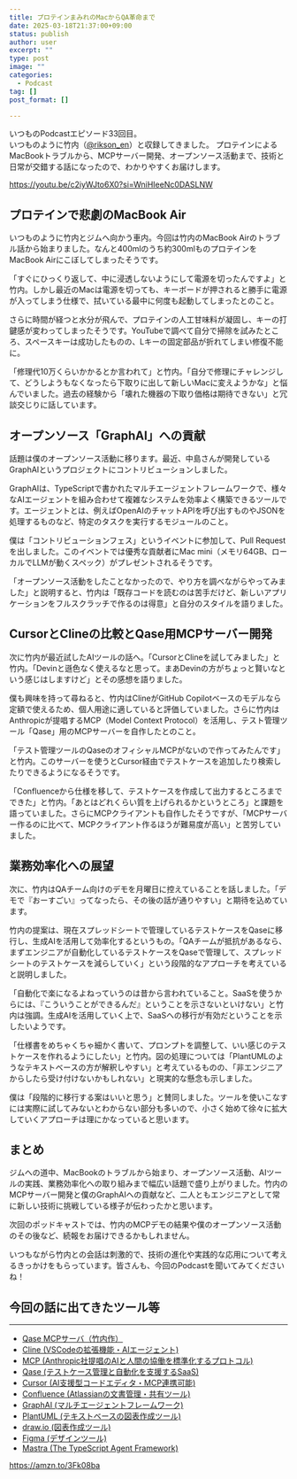 ```yaml
---
title: プロテインまみれのMacからQA革命まで 
date: 2025-03-18T21:37:00+09:00
status: publish
author: user
excerpt: ""
type: post
image: ""
categories:
  - Podcast
tag: []
post_format: []

---
```


いつものPodcastエピソード33回目。  
いつものように竹内（[@rikson_en](https://x.com/rikson_en)）と収録してきました。
プロテインによるMacBookトラブルから、MCPサーバー開発、オープンソース活動まで、技術と日常が交錯する話になったので、わかりやすくお届けします。

https://youtu.be/c2iyWJto6X0?si=WniHIeeNc0DASLNW



## プロテインで悲劇のMacBook Air

いつものように竹内とジムへ向かう車内。今回は竹内のMacBook Airのトラブル話から始まりました。なんと400mlのうち約300mlものプロテインをMacBook Airにこぼしてしまったそうです。

「すぐにひっくり返して、中に浸透しないようにして電源を切ったんですよ」と竹内。しかし最近のMacは電源を切っても、キーボードが押されると勝手に電源が入ってしまう仕様で、拭いている最中に何度も起動してしまったとのこと。

さらに時間が経つと水分が飛んで、プロテインの人工甘味料が凝固し、キーの打鍵感が変わってしまったそうです。YouTubeで調べて自分で掃除を試みたところ、スペースキーは成功したものの、Lキーの固定部品が折れてしまい修復不能に。

「修理代10万くらいかかるとか言われて」と竹内。「自分で修理にチャレンジして、どうしようもなくなったら下取りに出して新しいMacに変えようかな」と悩んでいました。過去の経験から「壊れた機器の下取り価格は期待できない」と冗談交じりに話しています。


## オープンソース「GraphAI」への貢献

話題は僕のオープンソース活動に移ります。最近、中島さんが開発しているGraphAIというプロジェクトにコントリビューションしました。

GraphAIは、TypeScriptで書かれたマルチエージェントフレームワークで、様々なAIエージェントを組み合わせて複雑なシステムを効率よく構築できるツールです。エージェントとは、例えばOpenAIのチャットAPIを呼び出すものやJSONを処理するものなど、特定のタスクを実行するモジュールのこと。

僕は「コントリビューションフェス」というイベントに参加して、Pull Requestを出しました。このイベントでは優秀な貢献者にMac mini（メモリ64GB、ローカルでLLMが動くスペック）がプレゼントされるそうです。

「オープンソース活動をしたことなかったので、やり方を調べながらやってみました」と説明すると、竹内は「既存コードを読むのは苦手だけど、新しいアプリケーションをフルスクラッチで作るのは得意」と自分のスタイルを語りました。

## CursorとClineの比較とQase用MCPサーバー開発

次に竹内が最近試したAIツールの話へ。「CursorとClineを試してみました」と竹内。「Devinと遜色なく使えるなと思って。まあDevinの方がちょっと賢いなという感じはしますけど」とその感想を語りました。

僕も興味を持って尋ねると、竹内はClineがGitHub Copilotベースのモデルなら定額で使えるため、個人用途に適していると評価していました。さらに竹内はAnthropicが提唱するMCP（Model Context Protocol）を活用し、テスト管理ツール「Qase」用のMCPサーバーを自作したとのこと。

「テスト管理ツールのQaseのオフィシャルMCPがないので作ってみたんです」と竹内。このサーバーを使うとCursor経由でテストケースを追加したり検索したりできるようになるそうです。

「Confluenceから仕様を移して、テストケースを作成して出力するところまでできた」と竹内。「あとはどれくらい質を上げられるかというところ」と課題を語っていました。さらにMCPクライアントも自作したそうですが、「MCPサーバー作るのに比べて、MCPクライアント作るほうが難易度が高い」と苦労していました。

## 業務効率化への展望

次に、竹内はQAチーム向けのデモを月曜日に控えていることを話しました。「デモで『おーすごい』ってなったら、その後の話が通りやすい」と期待を込めています。

竹内の提案は、現在スプレッドシートで管理しているテストケースをQaseに移行し、生成AIを活用して効率化するというもの。「QAチームが抵抗があるなら、まずエンジニアが自動化しているテストケースをQaseで管理して、スプレッドシートのテストケースを減らしていく」という段階的なアプローチを考えていると説明しました。

「自動化で楽になるよねっていうのは昔から言われていること。SaaSを使うからには、『こういうことができるんだ』ということを示さないといけない」と竹内は強調。生成AIを活用していく上で、SaaSへの移行が有効だということを示したいようです。

「仕様書をめちゃくちゃ細かく書いて、プロンプトを調整して、いい感じのテストケースを作れるようにしたい」と竹内。図の処理については「PlantUMLのようなテキストベースの方が解釈しやすい」と考えているものの、「非エンジニアからしたら受け付けないかもしれない」と現実的な懸念も示しました。

僕は「段階的に移行する案はいいと思う」と賛同しました。ツールを使いこなすには実際に試してみないとわからない部分も多いので、小さく始めて徐々に拡大していくアプローチは理にかなっていると思います。

## まとめ

ジムへの道中、MacBookのトラブルから始まり、オープンソース活動、AIツールの実践、業務効率化への取り組みまで幅広い話題で盛り上がりました。竹内のMCPサーバー開発と僕のGraphAIへの貢献など、二人ともエンジニアとして常に新しい技術に挑戦している様子が伝わったかと思います。

次回のポッドキャストでは、竹内のMCPデモの結果や僕のオープンソース活動のその後など、続報をお届けできるかもしれません。

いつもながら竹内との会話は刺激的で、技術の進化や実践的な応用について考えるきっかけをもらっています。皆さんも、今回のPodcastを聞いてみてくださいね！

## 今回の話に出てきたツール等

---

* [Qase MCPサーバ（竹内作）](https://github.com/rikuson/mcp-qase)
* [Cline (VSCodeの拡張機能・AIエージェント)](https://cline.bot/)
* [MCP (Anthropic社提唱のAIと人間の協働を標準化するプロトコル)](https://www.anthropic.com/news/model-context-protocol)
* [Qase (テストケース管理と自動化を支援するSaaS)](https://qase.io/automated-test-management)
* [Cursor (AI支援型コードエディタ・MCP連携可能)](https://www.cursor.com/)
* [Confluence (Atlassianの文書管理・共有ツール)](https://www.atlassian.com/software/confluence)
* [GraphAI (マルチエージェントフレームワーク)](https://graphai.info/)
* [PlantUML (テキストベースの図表作成ツール)](https://plantuml.com/)
* [draw.io (図表作成ツール)](https://app.diagrams.net/)
* [Figma (デザインツール)](https://www.figma.com/)
* [Mastra (The TypeScript Agent Framework)](https://mastra.ai/)


https://amzn.to/3Fk08ba








